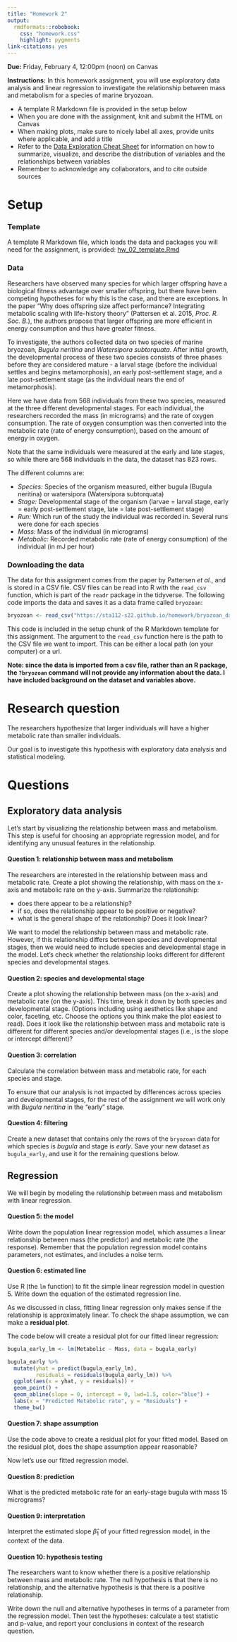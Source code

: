 ```yaml
---
title: "Homework 2"
output: 
  rmdformats::robobook:
    css: "homework.css"
    highlight: pygments
link-citations: yes
---
```


**Due:** Friday, February 4, 12:00pm (noon) on Canvas

**Instructions:** In this homework assignment, you will use exploratory data analysis and linear regression to investigate the relationship between mass and metabolism for a species of marine bryozoan.

* A template R Markdown file is provided in the setup below
* When you are done with the assignment, knit and submit the HTML on Canvas
* When making plots, make sure to nicely label all axes, provide units where applicable, and add a title
* Refer to the [Data Exploration Cheat Sheet](https://sta112-s22.github.io/homework/data_visualization_summary_cheat_sheet.html) for information on how to summarize, visualize, and describe the distribution of variables and the relationships between variables
* Remember to acknowledge any collaborators, and to cite outside sources

# Setup

### Template

A template R Markdown file, which loads the data and packages you will need for the assignment, is provided: [hw_02_template.Rmd](https://sta112-s22.github.io/homework/hw_02_template.Rmd)

### Data

Researchers have observed many species for which larger offspring have a biological fitness advantage over smaller offspring, but there have been competing hypotheses for why this is the case, and there are exceptions. In the paper "Why does offspring size affect performance? Integrating metabolic scaling with life-history theory" (Pattersen et al. 2015, *Proc. R. Soc. B.*), the authors propose that larger offspring are more efficient in energy consumption and thus have greater fitness.

To investigate, the authors collected data on two species of marine bryozoan, *Bugula neritina* and *Watersipora subtorquata*. After initial growth, the developmental process of these two species consists of three phases before they are considered mature - a larval stage (before the individual settles and begins metamorphosis), an early post-settlement stage, and a late post-settlement stage (as the individual nears the end of metamorphosis).

Here we have data from 568 individuals from these two species, measured at the three different developmental stages. For each individual, the researchers recorded the mass (in micrograms) and the rate of oxygen consumption. The rate of oxygen consumption was then converted into the metabolic rate (rate of energy consumption), based on the amount of energy in oxygen.

Note that the same individuals were measured at the early and late stages, so while there are 568 individuals in the data, the dataset has 823 rows.

The different columns are:

* *Species:* 	Species of the organism measured, either bugula (Bugula neritina) or watersipora (Watersipora subtorquata)
* *Stage:* Developmental stage of the organism (larvae = larval stage, early = early post-settlement stage, late = late post-settlement stage)
* *Run:* Which run of the study the individual was recorded in. Several runs were done for each species
* *Mass:* Mass of the individual (in micrograms)
* *Metabolic:* Recorded metabolic rate (rate of energy consumption) of the individual (in mJ per hour)

### Downloading the data

The data for this assignment comes from the paper by Pattersen *et al.*, and is stored in a CSV file. CSV files can be read into R with the `read_csv` function, which is part of the `readr` package in the tidyverse. The following code imports the data and saves it as a data frame called `bryozoan`:

```r
bryozoan <- read_csv("https://sta112-s22.github.io/homework/bryozoan_data.csv")
```

This code is included in the setup chunk of the R Markdown template for this assignment. The argument to the `read_csv` function here is the path to the CSV file we want to import. This can be either a local path (on your computer) or a url.

**Note: since the data is imported from a csv file, rather than an R package, the `?bryozoan` command will not provide any information about the data. I have included background on the dataset and variables above.**

# Research question

The researchers hypothesize that larger individuals will have a higher metabolic rate than smaller individuals.

Our goal is to investigate this hypothesis with exploratory data analysis and statistical modeling.

# Questions

## Exploratory data analysis

Let's start by visualizing the relationship between mass and metabolism. This step is useful for choosing an appropriate regression model, and for identifying any unusual features in the relationship.

:::{.question}
#### Question 1: relationship between mass and metabolism

The researchers are interested in the relationship between mass and metabolic rate. Create a plot showing the relationship, with mass on the x-axis and metabolic rate on the y-axis. Summarize the relationship:

* does there appear to be a relationship?
* if so, does the relationship appear to be positive or negative?
* what is the general shape of the relationship? Does it look linear?
:::

We want to model the relationship between mass and metabolic rate. However, if this relationship differs between species and developmental stages, then we would need to include species and developmental stage in the model. Let's check whether the relationship looks different for different species and developmental stages.

:::{.question}
#### Question 2: species and developmental stage

Create a plot showing the relationship between mass (on the x-axis) and metabolic rate (on the y-axis). This time, break it down by both species and developmental stage. (Options including using aesthetics like shape and color, faceting, etc. Choose the options you think make the plot easiest to read). Does it look like the relationship between mass and metabolic rate is different for different species and/or developmental stages (i.e., is the slope or intercept different)?
:::

:::{.question}
#### Question 3: correlation

Calculate the correlation between mass and metabolic rate, for each species and stage.
:::

To ensure that our analysis is not impacted by differences across species and developmental stages, for the rest of the assignment we will work only with *Bugula neritina* in the "early" stage.

:::{.question}
#### Question 4: filtering

Create a new dataset that contains only the rows of the `bryozoan` data for which species is *bugula* and stage is *early*. Save your new dataset as `bugula_early`, and use it for the remaining questions below.
:::

## Regression

We will begin by modeling the relationship between mass and metabolism with linear regression.

:::{.question}
#### Question 5: the model

Write down the population linear regression model, which assumes a linear relationship between mass (the predictor) and metabolic rate (the response). Remember that the population regression model contains parameters, not estimates, and includes a noise term.
:::

:::{.question}
#### Question 6: estimated line

Use R (the `lm` function) to fit the simple linear regression model in question 5. Write down the equation of the estimated regression line.
:::

As we discussed in class, fitting linear regression only makes sense if the relationship is approximately linear. To check the shape assumption, we can make a **residual plot**.

The code below will create a residual plot for our fitted linear regression:

```r
bugula_early_lm <- lm(Metabolic ~ Mass, data = bugula_early)

bugula_early %>%
  mutate(yhat = predict(bugula_early_lm),
         residuals = residuals(bugula_early_lm)) %>%
  ggplot(aes(x = yhat, y = residuals)) +
  geom_point() +
  geom_abline(slope = 0, intercept = 0, lwd=1.5, color="blue") +
  labs(x = "Predicted Metabolic rate", y = "Residuals") +
  theme_bw()
```


:::{.question}
#### Question 7: shape assumption

Use the code above to create a residual plot for your fitted model. Based on the residual plot, does the shape assumption appear reasonable?
:::

Now let's use our fitted regression model.

:::{.question}
#### Question 8: prediction

What is the predicted metabolic rate for an early-stage bugula with mass 15 micrograms?
:::

:::{.question}
#### Question 9: interpretation

Interpret the estimated slope $\widehat{\beta}_1$ of your fitted regression model, in the context of the data.
:::

:::{.question}
#### Question 10: hypothesis testing

The researchers want to know whether there is a positive relationship between mass and metabolic rate. The null hypothesis is that there is no relationship, and the alternative hypothesis is that there is a positive relationship.

Write down the null and alternative hypotheses in terms of a parameter from the regression model. Then test the hypotheses: calculate a test statistic and p-value, and report your conclusions in context of the research question.
:::